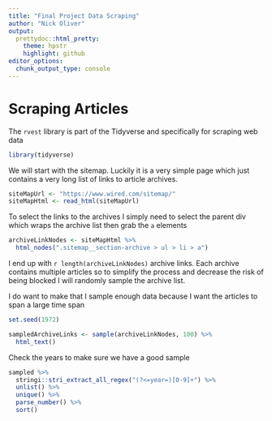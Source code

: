 ```yaml
---
title: "Final Project Data Scraping"
author: "Nick Oliver"
output:
  prettydoc::html_pretty:
    theme: hpstr
    highlight: github
editor_options: 
  chunk_output_type: console
---
```


# Scraping Articles

The `rvest` library is part of the Tidyverse and specifically for scraping web data
```r
library(tidyverse)
```


We will start with the sitemap. Luckily it is a very simple page which just contains a very long list of links to article archives.
```r
siteMapUrl <- "https://www.wired.com/sitemap/"
siteMapHtml <- read_html(siteMapUrl)
```

To select the links to the archives I simply need to select the parent div which wraps the archive list then grab the `a` elements
```r
archiveLinkNodes <- siteMapHtml %>%
  html_nodes(".sitemap__section-archive > ul > li > a")
```

I end up with `r length(archiveLinkNodes)` archive links. Each archive contains multiple articles so to simplify the process and decrease the risk of being blocked I will randomly sample the archive list. 

I do want to make that I sample enough data because I want the articles to span a large  time span
```r
set.seed(1972)

sampledArchiveLinks <- sample(archiveLinkNodes, 100) %>%
  html_text()
```

Check the years to make sure we have a good sample
```r
sampled %>%
  stringi::stri_extract_all_regex("(?<=year=)[0-9]+") %>%
  unlist() %>%
  unique() %>%
  parse_number() %>%
  sort()
```


